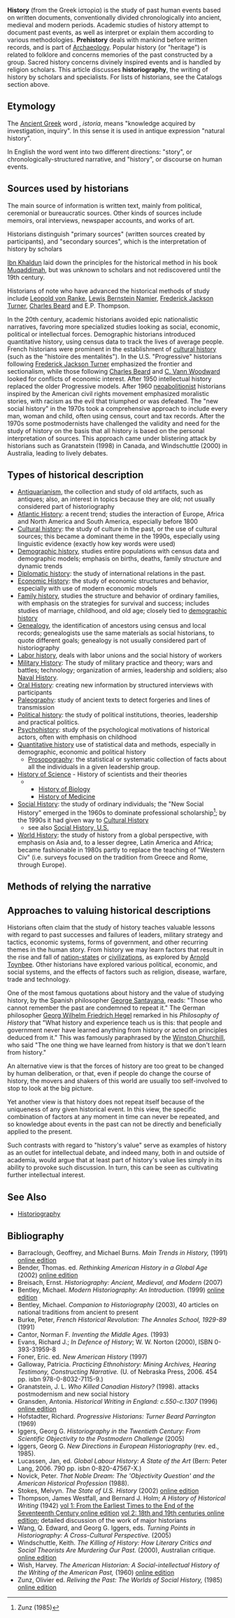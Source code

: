 {{subpages}}

'''History''' (from the Greek ἱστορία) is the study of past human  events based on written documents, conventionally divided chronologically into ancient, medieval and modern periods. Academic studies of history attempt to document past events, as well as interpret or explain them according to various methodologies.  '''Prehistory''' deals with mankind before written records, and is part of [[Archaeology]].  Popular history (or "heritage") is related to folklore and concerns memories of the past constructed by a group.  Sacred history concerns divinely inspired events and is handled by religion scholars. This article discusses '''historiography''', the writing of history by scholars and specialists.  For lists of historians, see the Catalogs section above.

==Etymology==
{{main|History (etymology)}}

The [[Ancient Greek]] word '''''{{polytonic|ἱστορία}}''''', ''istoría'', means "knowledge acquired by investigation, inquiry". In this sense it is used in antique expression "natural history". 

In English the word went into two different directions: "story", or chronologically-structured narrative, and "history", or discourse on human events. 

==Sources used by historians==
The main source of information is written text, mainly from political, ceremonial or bureaucratic sources. Other kinds of sources include memoirs, oral interviews, newspaper accounts, and works of  art. 

Historians distinguish "primary sources" (written sources created by participants), and "secondary sources", which is the interpretation of history by scholars 

[[Ibn Khaldun]] laid down the principles for the historical method in his book [[Muqaddimah]], but was unknown to scholars and not rediscovered until the 19th century.  

Historians of note who have advanced the historical methods of study include [[Leopold von Ranke]], [[Lewis Bernstein Namier]], [[Frederick Jackson Turner]], [[Charles Beard]] and E.P. Thompson.
 
In the 20th century, academic historians avoided epic nationalistic narratives, favoring more specialized studies looking as social, economic, political or intellectual forces.  Demographic historians introduced quantitative history, using census data to track the lives of average people. French historians were prominent in the establishment of [[cultural history]] (such as the "histoire des mentalités"). In the U.S. "Progressive" historians following [[Frederick Jackson Turner]] emphasized the frontier and sectionalism, while those following [[Charles Beard]] and [[C. Vann Woodward]] looked for conflicts of economic interest. After 1950 intellectual history replaced the older Progressive models. After 1960 [[neoabolitionist]] historians inspired by the American civil rights movement emphasized moralistic stories, with racism as the evil that triumphed or was defeated.  The "new social history" in the 1970s took a comprehensive approach to include every man, woman and child, often using census, court and tax records. After the 1970s some postmodernists have challenged the validity and need for the study of history on the basis that all history is based on the personal interpretation of sources. This approach came under blistering attack by historians such as Granatstein (1998) in Canada, and Windschuttle (2000) in Australia, leading to lively debates.

==Types of historical description==


*[[Antiquarianism]], the collection and study of old artifacts, such as antiques; also, an interest in topics because they are old; not usually considered part of historiography
*[[Atlantic History]]: a recent trend; studies the interaction of Europe, Africa and North America and South America, especially before 1800
*[[Cultural history]]: the study of culture in the past, or the use of cultural sources; this became a dominant theme in the 1990s, especially using linguistic evidence (exactly how key words were used)
* [[Demographic history]], studies entire populations with census data and demographic models; emphasis on births, deaths, family structure and dynamic trends
*[[Diplomatic history]]: the study of international relations in the past.
*[[Economic History]]: the study of economic structures and behavior, especially with use of modern economic models
*[[Family history]], studies the structure and behavior of ordinary families, with emphasis on the strategies for survival and success; includes studies of marriage, childhood, and old age; closely tied to [[demographic history]]
*[[Genealogy]], the identification of ancestors using census and local records; genealogists use the same materials as social historians, to quote different goals; genealogy is not usually considered part of historiography
*[[Labor history]], deals with labor unions and the social history of workers
*[[Military History]]: The study of military practice and  theory; wars and battles; technology; organization of armies, leadership and soldiers; also [[Naval History]].
* [[Oral History]]: creating new information by structured interviews with participants
*[[Paleography]]: study of ancient texts to detect forgeries and lines of transmission
*[[Political history]]: the study of political institutions, theories, leadership and practical politics.
*[[Psychohistory]]: study of the psychological motivations of historical actors, often with emphasis on childhood
*[[Quantitative history]] use of statistical data and methods, especially in demographic, economic and political history
**[[Prosopography]]: the statistical or systematic collection of facts about all the individuals in a given leadership group. 
*[[History of Science]] - History of scientists and their theories
***[[History of Biology]] 
***[[History of Medicine]]
*[[Social History]]: the study of ordinary individuals; the "New Social History" emerged in the 1960s to dominate professional scholarship<ref> Zunz (1985)</ref>; by the 1990s it had given way to [[Cultural History]] 
** see also [[Social History, U.S.]]
*[[World History]]: the study of history from a global perspective, with emphasis on Asia and, to a lesser degree, Latin America and Africa; became fashionable in 1980s partly to replace the teaching of "Western Civ" (i.e. surveys focused on the tradition from Greece and Rome, through Europe).

==Methods of relying the narrative==

==Approaches to valuing historical descriptions==

Historians often claim that the study of history teaches valuable lessons with regard to past successes and failures of leaders, military strategy and tactics, economic systems, forms of government, and other recurring themes in the human story. From history we may learn factors that result in the rise and fall of [[nation-state]]s or [[civilization]]s, as explored by [[Arnold Toynbee]]. Other historians have explored various political, economic, and social systems, and the effects of factors such as religion, disease, warfare, trade and technology.

One of the most famous quotations about history and the value of studying history, by the Spanish philosopher [[George Santayana]], reads: "Those who cannot remember the past are condemned to repeat it." The German philosopher [[Georg Wilhelm Friedrich Hegel]] remarked in his ''Philosophy of History'' that "What history and experience teach us is this: that people and government never have learned anything from history or acted on principles deduced from it." This was famously paraphrased by the [[Winston Churchill]], who said "The one thing we have learned from history is that we don't learn from history."

An alternative view is that the forces of history are too great to be changed by human deliberation, or that, even if people do change the course of history, the movers and shakers of this world are usually too self-involved to stop to look at the big picture.

Yet another view is that history does not repeat itself because of the uniqueness of any given historical event. In this view, the specific combination of factors at any moment in time can never be repeated, and so knowledge about events in the past can not be directly and beneficially applied to the present.

Such contrasts with regard to "history's value" serve as examples of history as an outlet for intellectual debate, and indeed many, both in and outside of academia, would argue that at least part of history's value lies simply in its ability to provoke such discussion. In turn, this can be seen as cultivating further intellectual interest.

==See Also==
* [[Historiography]]

==Bibliography ==
*  Barraclough, Geoffrey, and Michael Burns. ''Main Trends in History,'' (1991) [http://www.questia.com/PM.qst?a=o&d=105793227 online edition]
* Bender, Thomas. ed. ''Rethinking American History in a Global Age'' (2002) [http://www.questia.com/PM.qst?a=o&d=105886903 online edition]
* Breisach, Ernst. ''Historiography: Ancient, Medieval, and Modern'' (2007) 
* Bentley, Michael. ''Modern Historiography: An Introduction.'' (1999) [http://www.questia.com/PM.qst?a=o&d=108204588 online edition]
* Bentley, Michael. ''Companion to Historiography'' (2003), 40 articles on national traditions from ancient to present
* Burke, Peter, ''French Historical Revolution: The Annales School, 1929-89'' (1991) 
* Cantor, Norman F. ''Inventing the Middle Ages.'' (1993) 
*Evans, Richard J.; ''In Defence of History''; W. W. Norton (2000), ISBN 0-393-31959-8
*  Foner, Eric. ed. ''New American History'' (1997)
* Galloway, Patricia. ''Practicing Ethnohistory: Mining Archives, Hearing Testimony, Constructing Narrative.'' (U. of Nebraska Press, 2006. 454 pp. isbn 978-0-8032-7115-9.)
* Granatstein, J. L. ''Who Killed Canadian History?'' (1998). attacks postmodernism and new social history
*  Gransden, Antonia. ''Historical Writing in England: c.550-c.1307'' (1996) [http://www.questia.com/PM.qst?a=o&d=109077534 online edition]
* Hofstadter, Richard. ''Progressive Historians: Turner Beard Parrington'' (1969) 
* Iggers, Georg G. ''Historiography in the Twentieth Century: From Scientific Objectivity to the Postmodern Challenge'' (2005) 
* Iggers, Georg G. ''New Directions in European Historiography'' (rev. ed., 1985). 
*  Lucassen, Jan, ed. ''Global Labour History: A State of the Art'' (Bern: Peter Lang, 2006. 790 pp. isbn 0-820-47567-X.)
* Novick, Peter. ''That Noble Dream: The 'Objectivity Question' and the American Historical Profession'' (1988).
*  Stokes, Melvyn. ''The State of U.S. History'' (2002) [http://www.questia.com/PM.qst?a=o&d=102287734 online edition]
* Thompson, James Westfall, and Bernard J. Holm; ''A History of Historical Writing'' (1942) [http://www.questia.com/PM.qst?a=o&d=9276002 vol 1: From the Earliest Times to the End of the Seventeenth Century  online edition] [http://www.questia.com/PM.qst?a=o&d=58613485 vol 2: 18th and 19th centuries online edition]; detailed discussion of the work of major historians
* Wang, Q. Edward, and Georg G. Iggers, eds. ''Turning Points in Historiography: A Cross-Cultural Perspective. '' (2005)
*  Windschuttle, Keith. ''The Killing of History: How Literary Critics and Social Theorists Are Murdering Our Past.'' (2000), Australian critique.  [http://www.questia.com/PM.qst?a=o&d=101567740 online edition]
* Wish, Harvey. ''The American Historian: A Social-intellectual History of the Writing of the American Past,'' (1960) [http://www.questia.com/PM.qst?a=o&d=98866105 online edition]
* Zunz, Olivier ed. ''Reliving the Past: The Worlds of Social History,'' (1985) [http://www.questia.com/PM.qst?a=o&d=958580 online edition]